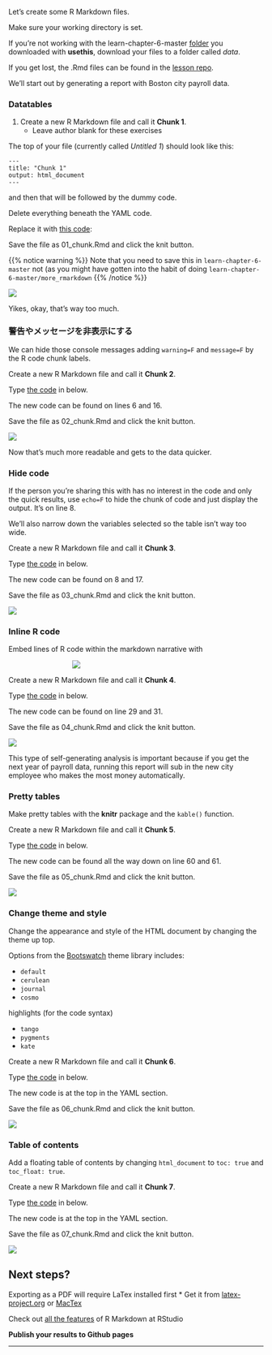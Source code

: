 Let's create some R Markdown files.

Make sure your working directory is set.

If you're not working with the learn-chapter-6-master [folder](https://github.com/r-journalism/learn-chapter-6) you downloaded with **usethis**, download your files to a folder called *data*.

If you get lost, the .Rmd files can be found in the [lesson repo](https://github.com/r-journalism/learn-chapter-6).

We'll start out by generating a report with Boston city payroll data.

### Datatables

1. Create a new R Markdown file and call it **Chunk 1**.
    * Leave author blank for these exercises

The top of your file (currently called *Untitled 1*) should look like this:

```
---
title: "Chunk 1"
output: html_document
---
```

and then that will be followed by the dummy code.

Delete everything beneath the YAML code.

Replace it with [this code](https://gist.github.com/andrewbtran/1af1ad6a9059e2521de53976e4934a1c):

<script src="https://gist.github.com/andrewbtran/1af1ad6a9059e2521de53976e4934a1c.js"></script>

Save the file as 01_chunk.Rmd and click the knit button.


{{% notice warning %}}
Note that you need to save this in `learn-chapter-6-master` not (as you might have gotten into the habit of doing `learn-chapter-6-master/more_rmarkdown`
{{% /notice %}}



![](/publishing/more_rmarkdown/images/warnings.png)

Yikes, okay, that's way too much. 

### 警告やメッセージを非表示にする

We can hide those console messages adding `warning=F` and `message=F` by the R code chunk labels.

Create a new R Markdown file and call it **Chunk 2**.

Type [the code](https://gist.github.com/andrewbtran/fb45ca115207549ce6d136917bf8d24c) in below.

The new code can be found on lines 6 and 16.

<script src="https://gist.github.com/andrewbtran/fb45ca115207549ce6d136917bf8d24c.js"></script>

Save the file as 02_chunk.Rmd and click the knit button.

![](/publishing/more_rmarkdown/images/chunk2.png)

Now that's much more readable and gets to the data quicker.

### Hide code

If the person you're sharing this with has no interest in the code and only the quick results, use `echo=F` to hide the chunk of code and just display the output. It's on line 8.

We'll also narrow down the variables selected so the table isn't way too wide.

Create a new R Markdown file and call it **Chunk 3**.

Type [the code](https://gist.github.com/andrewbtran/8784cf26ad18309a17687d3e416541ed) in below.

The new code can be found on 8 and 17.

<script src="https://gist.github.com/andrewbtran/8784cf26ad18309a17687d3e416541ed.js"></script>

Save the file as 03_chunk.Rmd and click the knit button.

![](/publishing/more_rmarkdown/images/chunk3.png)

### Inline R code

Embed lines of R code within the markdown narrative with

<div style="width:50%; margin-left:auto; margin-right:auto;"><img src="/publishing/rmarkdown/images/inline.png"></div>

Create a new R Markdown file and call it **Chunk 4**.

Type [the code](https://gist.github.com/andrewbtran/cad0673cdd4cf527f6781a94f597bd0c) in below.

The new code can be found on line 29 and 31.

<script src="https://gist.github.com/andrewbtran/cad0673cdd4cf527f6781a94f597bd0c.js"></script>

Save the file as 04_chunk.Rmd and click the knit button.

![](/publishing/more_rmarkdown/images/chunk4.png)

This type of self-generating analysis is important because if you get the next year of payroll data, running this report will sub in the new city employee who makes the most money automatically.

### Pretty tables

Make pretty tables with the **knitr** package and the `kable()` function.


Create a new R Markdown file and call it **Chunk 5**.

Type [the code](https://gist.github.com/andrewbtran/1751cc2e09acae6f1778f481b86b9a17) in below.

The new code can be found all the way down on line 60 and 61.

<script src="https://gist.github.com/andrewbtran/1751cc2e09acae6f1778f481b86b9a17.js"></script>

Save the file as 05_chunk.Rmd and click the knit button.

![](/publishing/more_rmarkdown/images/chunk5.png)

### Change theme and style

Change the appearance and style of the HTML document by changing the theme up top.

Options from the [Bootswatch](http://bootswatch.com/) theme library includes:

- `default`
- `cerulean`
- `journal`
- `cosmo`

highlights (for the code syntax)

- `tango`
- `pygments`
- `kate`

Create a new R Markdown file and call it **Chunk 6**.

Type [the code](https://gist.github.com/andrewbtran/ccbdf93edfbf2d700aafa2eaea39e6f3) in below.

The new code is at the top in the YAML section.

<script src="https://gist.github.com/andrewbtran/ccbdf93edfbf2d700aafa2eaea39e6f3.js"></script>

Save the file as 06_chunk.Rmd and click the knit button.

![](/publishing/more_rmarkdown/images/chunk6.png)


### Table of contents

Add a floating table of contents by changing `html_document` to `toc: true` and `toc_float: true`.

Create a new R Markdown file and call it **Chunk 7**.

Type [the code](https://gist.github.com/andrewbtran/59cebe7576e99a7773f3e694b0f0bb3b) in below.

The new code is at the top in the YAML section.


<script src="https://gist.github.com/andrewbtran/59cebe7576e99a7773f3e694b0f0bb3b.js"></script>

Save the file as 07_chunk.Rmd and click the knit button.

![](/publishing/more_rmarkdown/images/chunk7.png)

## Next steps?

Exporting as a PDF will require LaTex installed first
  * Get it from [latex-project.org](https://www.latex-project.org/get/) or [MacTex](http://www.tug.org/mactex/)

Check out [all the features](http://rmarkdown.rstudio.com/html_document_format.html#overview) of R Markdown at RStudio

**Publish your results to Github pages**


-----
